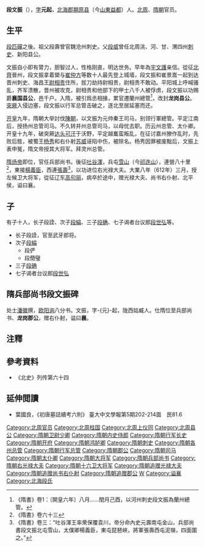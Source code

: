 '''段文振'''（{{bd|6世纪|？|612年|4月17日|catIdx=D}}），[[表字|字]]'''元起'''，[[北海郡|北海郡]][[期原县|期原县]]（今[[山東|山東]][[益都|益都]]）人。[[北周|北周]]、[[隋朝|隋朝]]官员。

== 生平 ==

[[段匹磾|段匹磾]]之後。祖父段壽曾官魏沧州刺史。父[[段威|段威]]曾任北周洮、河、甘、渭四州[[刺史|刺史]]、新阳县公。

文振自小即有膂力，胆智过人，性格刚直，明达世务。早年為[[宇文護|宇文護]]亲信。從征[[北齊|北齊]]晉州，段文振拿着槊与[[崔仲方|崔仲方]]等数十人最先登上城墙，段文振和崔景嵩一起到达晋州刺史、海昌王[[尉相贵|尉相贵]]住所，拔刀劫持尉相贵，尉相贵不敢动。平阳城上呼喊骚乱，齐军溃散，晋州被攻克，尉相贵和他部下的甲士八千人被俘虏，段文振以功赐爵'''襄国县公'''，邑千户。入隋，被引爲丞相掾，累官遷蘭州總管<ref>《隋書》卷1：〔開皇六年〕八月……閏月己酉，以河州刺史段文振為蘭州總管。</ref>，改封'''龙岗县公'''。[[突厥|突厥]]入侵边塞，段文振以行军总管击破之，逐北至居延塞而还。

[[开皇|开皇]]九年，隋朝大举討伐[[陳朝|陳朝]]，以文振为元帅秦王司马，别领行軍總管。平定江南后，授扬州总管司马。不久转并州总管司马，以母忧去职。历云州总管、太仆卿。开皇十九年，破突厥[[达头可汗|达头可汗]]于沃野，平定越巂蛮叛乱，在征讨嘉州獠作乱时，先败后胜，被蜀王[[杨秀|杨秀]]和右仆射[[苏威|苏威]]诬陷中伤，被除名。杨秀因罪被废黜后，文振上表申冤，隋文帝授其大将军。拜灵州总管。

[[隋炀帝|隋炀帝]]即位，官任兵部尚书。後征[[吐谷渾|吐谷渾]]，兵屯[[雪山|雪山]]（今[[祁连山|祁连山]]），連營八十里<ref>《隋書》卷六十三</ref>，東接[[楊義臣|楊義臣]]，西連[[張壽|張壽]]<ref>《隋書》卷三：“吐谷渾王率衆保覆袁川，帝分命內史元壽南屯金山，兵部尚書段文振北屯雪山，太僕卿楊義臣，東屯琵琶峽，將軍張壽西屯泥嶺，四面圍之。”</ref>，以功进位右光禄大夫。大業八年（612年）三月，授左候卫大将军，從征辽东[[高句丽|高句丽]]，病卒於途中，赠光禄大夫、尚书右仆射、北平侯，谥曰襄。

==子==
有子十人，长子段詮、次子[[段綸|段綸]]、三子[[段确|段确]]、七子谒者台议郎[[段世弘|段世弘]]等。
* 长子段詮，官至武牙郎将。
* 次子[[段綸|段綸]]
**段俨
**段蕑璧
* 三子[[段确|段确]]
* 七子谒者台议郎[[段世弘|段世弘]]
==隋兵部尚书段文振碑==
处士[[潘徽|潘徽]]撰，[[欧阳询|欧阳询]]八分书。文振，字-{元}-起，陇西姑臧人。仕隋位至兵部尚书、'''龙岗郡公'''，赠右仆射，谥曰'''襄'''。

==注釋==
{{Reflist|2}}

==參考資料==
*《北史》列传第六十四

==延伸閲讀==
*葉國良，《初唐墓誌續考六則》 臺大中文學報第5期202-214面　民81.6

{{DEFAULTSORT:D}}
[[Category:北周官员|Category:北周官员]]
[[Category:北周柱国|Category:北周柱国]]
[[Category:北周上仪同|Category:北周上仪同]]
[[Category:北周县公|Category:北周县公]]
[[Category:隋朝卫尉少卿|Category:隋朝卫尉少卿]]
[[Category:隋朝内史侍郎|Category:隋朝内史侍郎]]
[[Category:隋朝行军长史|Category:隋朝行军长史]]
[[Category:隋朝开府|Category:隋朝开府]]
[[Category:隋朝鸿胪卿|Category:隋朝鸿胪卿]]
[[Category:隋朝刺史|Category:隋朝刺史]]
[[Category:隋朝各州总管|Category:隋朝各州总管]]
[[Category:隋朝行军总管|Category:隋朝行军总管]]
[[Category:隋朝郡公|Category:隋朝郡公]]
[[Category:隋朝司马|Category:隋朝司马]]
[[Category:隋朝太仆卿|Category:隋朝太仆卿]]
[[Category:隋朝大将军|Category:隋朝大将军]]
[[Category:隋朝兵部尚书|Category:隋朝兵部尚书]]
[[Category:隋朝右光禄大夫|Category:隋朝右光禄大夫]]
[[Category:隋朝十六卫大将军|Category:隋朝十六卫大将军]]
[[Category:隋朝追赠光禄大夫|Category:隋朝追赠光禄大夫]]
[[Category:隋朝追赠尚书右仆射|Category:隋朝追赠尚书右仆射]]
[[Category:隋朝追赠郡公|Category:隋朝追赠郡公]]
[[Category:段姓|W]]
[[Category:谥襄|Category:谥襄]]
[[Category:北海段氏|Category:北海段氏]]